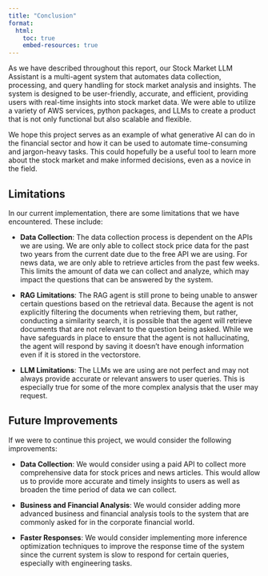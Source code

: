 ```yaml
---
title: "Conclusion"
format:
  html:
    toc: true
    embed-resources: true
---
```


As we have described throughout this report, our Stock Market LLM Assistant is a multi-agent system that automates data collection, processing, and query handling for stock market analysis and insights. The system is designed to be user-friendly, accurate, and efficient, providing users with real-time insights into stock market data. We were able to utilize a variety of AWS services, python packages, and LLMs to create a product that is not only functional but also scalable and flexible.

We hope this project serves as an example of what generative AI can do in the financial sector and how it can be used to automate time-consuming and jargon-heavy tasks. This could hopefully be a useful tool to learn more about the stock market and make informed decisions, even as a novice in the field.


## Limitations

In our current implementation, there are some limitations that we have encountered. These include:

- **Data Collection**: The data collection process is dependent on the APIs we are using. We are only able to collect stock price data for the past two years from the current date due to the free API we are using. For news data, we are only able to retrieve articles from the past few weeks. This limits the amount of data we can collect and analyze, which may impact the questions that can be answered by the system.

- **RAG Limitations**: The RAG agent is still prone to being unable to answer certain questions based on the retrieval data. Because the agent is not explicitly filtering the documents when retrieving them, but rather, conducting a similarity search, it is possible that the agent will retrieve documents that are not relevant to the question being asked. While we have safeguards in place to ensure that the agent is not hallucinating, the agent will respond by saving it doesn't have enough information even if it is stored in the vectorstore.

- **LLM Limitations**: The LLMs we are using are not perfect and may not always provide accurate or relevant answers to user queries. This is especially true for some of the more complex analysis that the user may request.


## Future Improvements

If we were to continue this project, we would consider the following improvements:

- **Data Collection**: We would consider using a paid API to collect more comprehensive data for stock prices and news articles. This would allow us to provide more accurate and timely insights to users as well as broaden the time period of data we can collect.

- **Business and Financial Analysis**: We would consider adding more advanced business and financial analysis tools to the system that are commonly asked for in the corporate financial world.

- **Faster Responses**: We would consider implementing more inference optimization techniques to improve the response time of the system since the current system is slow to respond for certain queries, especially with engineering tasks.